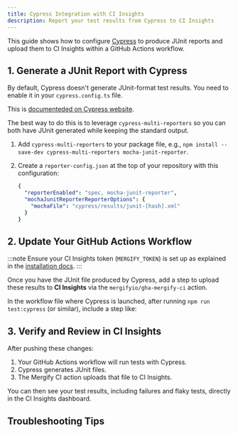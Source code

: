 ```yaml
---
title: Cypress Integration with CI Insights
description: Report your test results from Cypress to CI Insights
---
```



<IntegrationLogo src={cypressLogo} alt="Cypress logo" />

This guide shows how to configure [Cypress](https://www.cypress.io/) to produce
JUnit reports and upload them to CI Insights within a GitHub Actions workflow.

## 1. Generate a JUnit Report with Cypress

By default, Cypress doesn't generate JUnit-format test results. You need to
enable it in your `cypress.config.ts` file.

This is [documenteded on Cypress
website](https://docs.cypress.io/app/tooling/reporters).

The best way to do this is to leverage `cypress-multi-reporters` so you can
both have JUnit generated while keeping the standard output.

1. Add `cypress-multi-reporters` to your package file, e.g.,
   `npm install --save-dev cypress-multi-reporters mocha-junit-reporter`.

2. Create a `reporter-config.json` at the top of your repository with this
   configuration:
   ```yaml
   {
     "reporterEnabled": "spec, mocha-junit-reporter",
     "mochaJunitReporterReporterOptions": {
       "mochaFile": "cypress/results/junit-[hash].xml"
     }
   }
   ```

## 2. Update Your GitHub Actions Workflow

:::note
Ensure your CI Insights token (`MERGIFY_TOKEN`) is set up as explained in the [installation
docs](/ci-insights#enabling-ci-insights-for-github).
:::

Once you have the JUnit file produced by Cypress, add a step to upload these
results to **CI Insights** via the `mergifyio/gha-mergify-ci` action.

In the workflow file where Cypress is launched, after running `npm run
test:cypress` (or similar), include a step like:

<MergifyCIUploadStep reportPath="cypress/results/junit*.xml" />
<MergifyCIUploadStepMatrix reportPath="cypress/results/junit*.xml" />

## 3. Verify and Review in CI Insights

After pushing these changes:

1. Your GitHub Actions workflow will run tests with Cypress.
2. Cypress generates JUnit files.
3. The Mergify CI action uploads that file to CI Insights.

You can then see your test results, including failures and flaky tests,
directly in the CI Insights dashboard.

## Troubleshooting Tips

<ul>
  <CommonTroubleshootingTips />
</ul>
